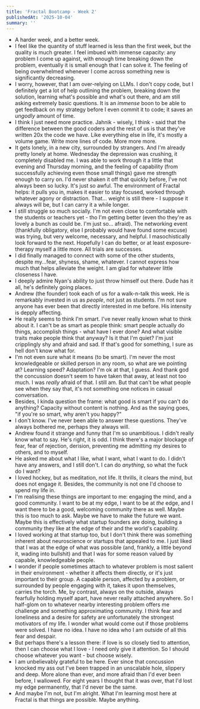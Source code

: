 ```yaml
---
title: 'Fractal Bootcamp - Week 2'
publishedAt: '2025-10-04'
summary: ''
---
```


* A harder week, and a better week.
* I feel like the quantity of stuff learned is less than the first week, but the quality is much greater. I feel imbued with immense capacity: any problem I come up against, with enough time breaking down the problem, eventually it is small enough that I can solve it. The feeling of being overwhelmed whenever I come across something new is significantly decreasing.
* I worry, however, that I am over-relying on LLMs. I don't copy code, but I definitely get a lot of help outlining the problem, breaking down the solution, learning what's possible and what's out there, and am still asking extremely basic questions. It is an _immense_ boon to be able to get feedback on my strategy before I even commit it to code; it saves an _ungodly_ amount of time.
* I think I just need more practice. Jahnik - wisely, I think - said that the difference between the good coders and the rest of us is that they've written 20x the code we have. Like everything else in life, it's mostly a volume game. Write more lines of code. More more more.
* It gets lonely, in a new city, surrounded by strangers. And I'm already pretty lonely at home. Wednesday the depression was crushing, it completely disabled me. I was able to work through it a little that evening and Thursday morning, and the feeling of capability (from successfully achieving even those small things) gave me strength enough to carry on. I'd never shaken it off that quickly before, I've not always been so lucky. It's just so awful. The environment of Fractal helps: it pulls you in, makes it easier to stay focused, worked through whatever agony or distraction. That... weight is still there - I suppose it always will be, but I can carry it a while longer.
* I still struggle so much socially. I'm not even close to comfortable with the students or teachers yet - tho I'm getting better (even tho they're as lovely a bunch as could be. I'm just so... afraid). The networking event (thankfully obligatory, else I probably would have found some excuse) was trying, but very welcome, necessary, and helpful. I masochistically look forward to the next. Hopefully I can do better, or at least exposure-therapy myself a little more. All trials are successes.
* I did finally managed to connect with some of the other students, despite my...fear, shyness, shame, whatever. I cannot express how much that helps alleviate the weight. I am glad for whatever little closeness I have.
* I deeply admire Nyan's ability to just throw himself out there. Dude has it all, he's definitely going places.
* Andrew (the founder) took each of us for a walk-n-talk this week. He is remarkably invested in us as _people_, not just as students. I'm not sure anyone has ever been that directly interested in me before. His intensity is depply affecting.
* He really seems to think I'm smart. I've never really known what to think about it. I can't be as smart as people think: smart people actually do things, accomplish things - what have I ever done? And what visible traits make people think that anyway? Is it that I'm quiet? I'm just cripplingly shy and afraid and sad. If that's good for something, I sure as hell don't know what for.
* I'm not even sure what it means (to be smart). I'm never the most knowledgeable or skilled person in any room, so what are we pointing at? Learning speed? Adaptation? I'm ok at that, I guess. And thank god the concussion doesn't seem to have taken that away, at least not too much. I was _really_ afraid of that. I still am. But that can't be what people see when they say that, it's not something one notices in casual conversation.
* Besides, I kinda question the frame: what good is smart if you can't do anything? Capacity without content is nothing. And as the saying goes, "if you're so smart, why aren't you happy?"
* I don't know. I've never been able to answer these questions. They've always bothered me, perhaps they always will.
* Andrew found it strange and funny that I'm so unambitious. I didn't really know what to say. He's right, it is odd. I think there's a major blockage of fear, fear of rejection, derision, preventing me admitting my desires to others, and to myself. 
* He asked me about what I like, what I want, what I want to do. I didn't have any answers, and I still don't. I can do _anything_, so what the fuck do I want?
* I loved hockey, but as meditation, not life. It thrills, it clears the mind, but does not engage it. Besides, the community is not one I'd choose to spend my life in.
* I'm realising these things are important to me: engaging the mind, and a good community. I want to be at my edge, I want to be at _the_ edge, and I want there to be a good, welcoming community there as well. Maybe this is too much to ask. Maybe we have to make the future we want. Maybe this is effectively what startup founders are doing, building a community they like at the edge of their and the world's capability.
* I loved working at that startup too, but I don't think there was something inherent about neuroscience or startups that appealed to me. I just liked that I was at the edge of what was possible (and, frankly, a little beyond it, wading into bullshit) and that I was for some reason valued by capable, knowledgeable people.
* I wonder if people sometimes attach to whatever problem is most salient in their environment - whether it affects them directly, or it's just important to their group. A capable person, affected by a problem, or surrounded by people engaging with it, takes it upon themselves, carries the torch. Me, by contrast, always on the outside, always fearfully holding myself apart, have never really attached anywhere. So I half-glom on to whatever nearby interesting problem offers me challenge and something approximating community. I think fear and loneliness and a desire for safety are unfortunately the strongest motivators of my life. I wonder what would come out if those problems were solved. I have no idea. I have no idea who I am outside of all this fear and despair.
* But perhaps there's a lesson there: if love is so closely tied to attention, then I can choose what I love - I need only give it attention. So I should choose whatever you want - but choose wisely.
* I am unbelievably grateful to be here. Ever since that concussion knocked my ass out I've been trapped in an unscalable hole, slippery and deep. More alone than ever, and more afraid than I'd ever been before, I wallowed. For eight years I thought that it was over, that I'd lost my edge permanently, that I'd never be the same.
* And maybe I'm not, but I'm alright. What I'm learning most here at Fractal is that things are possible. Maybe anything.